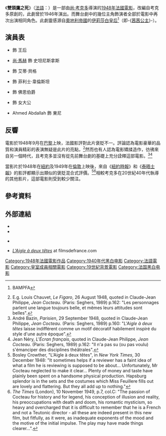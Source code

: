 {{noteTA
|T=zh-tw:雙頭鷹之死; zh-hk:雙頭鷹 (電影);
|G1=Movie
|G2=Show
|1=zh-tw:雙頭鷹之死; zh-hk:雙頭鷹;
|2=zh-tw:尚; zh-hk:尚; zh-cn:让;
|3=zh-tw:馬赫; zh-hk:馬利; zh-cn:马莱;
|4=zh-tw:考克多; zh-hk:高克; zh-cn:谷克多;
}}

{{Infobox film
| name           = 雙頭鷹之死
| original_name  = {{lang|fr|''L'Aigle à deux têtes''}}
| image          = L'Aigle à deux têtes 1948 screenshot - Jean Marais et Edwige Feuillère.jpg
| image_size     = 320px
| caption        = {{tsl|en|Edwige Feuillère|愛雲·佛耶荷}}和[[尚·馬赫|尚·馬赫]]，取自本片截圖
| director       = [[尚·考克多|尚·考克多]]
| producer       = {{tsl|en|Georges Dancigers|喬治·唐賽金}}<br/>{{tsl|en|Alexandre Mnouchkine|亞歷山大·莫虛金}}
| writer         = 尚·考克多
| narrator       = 
| starring       = {{tsl|en|Edwige Feuillère|愛雲·佛耶荷}}<br/>[[尚·馬赫|尚·馬赫]]<br/>{{tsl|en|Jean Debucourt|尚·德布庫}}<br/>{{tsl|en|Silvia Monfort|希薇雅·蒙福}}<br/>{{tsl|en|Jacques Varennes|賈克·范倫}}
| music          = [[喬治·奧尼克|喬治·奧尼克]]
| cinematography = {{tsl|en|Christian Matras (cinematographer)|克利斯汀·瑪特拉斯}}
| editing        = {{tsl|en|Raymond Leboursier|雷蒙·樂布希}}<br />Claude Ibéria
| distributor    = 
| released       = {{FRA}}：1948年9月22日<br />{{USA}}：1948年12月18日
| runtime        = 93分鐘
| country        = {{FRA}}
| language       = [[法語|法語]]
| budget         = 
| gross          = 
| preceded_by    = 
| followed_by    = 
| tw_name    = 雙頭鷹之死<ref>{{cite web|url=http://www.books.com.tw/products/D020019597|title=世界電影大導演系列(27) Jean Cocteau尚.考克多(法國) DVD|access-date=2017-02-02|archive-date=2017-02-02|archive-url=https://web.archive.org/web/20170202065640/http://www.books.com.tw/products/D020019597|dead-url=no}} [[博客來|博客來]]</ref>
| hk_name    = 雙頭鷹<ref>{{cite web|url=http://playitagain.info/site/1979/eagle-has-two-heads-the/|title=EAGLE HAS TWO HEADS, THE 雙頭鷹}} [[香港外語電影資料網|香港外語電影資料網]]</ref>
}}
{{Portal box|電影|法國}}

《'''雙頭鷹之死'''》（[[法語|法語]]：{{lang|fr|''L'Aigle à deux têtes''}}）是一部由[[尚·考克多|尚·考克多]]導演的[[1948年電影|1948年]][[法國電影|法國電影]]，改編自考克多原創的{{tsl|en|L'Aigle à deux têtes|雙頭鷹 (舞臺劇)|同名舞臺劇}}，此劇曾於1946年演出。而舞台劇中的幾位主角飾演者全部於電影中再次出演相同角色。此劇靈感源自[[奧地利帝國|奧地利帝國]]的[[伊莉莎白皇后|伊莉莎白皇后]]<ref>{{cite web|url=http://www.bampfa.berkeley.edu/event/laigle-%C3%A0-deux-t%C3%AAtes-two-headed-eagle|title=L'Aigle à Deux Têtes (The Two-Headed Eagle)|access-date=2017-02-02|archive-date=2017-02-13|archive-url=https://web.archive.org/web/20170213163910/http://www.bampfa.berkeley.edu/event/laigle-%C3%A0-deux-t%C3%AAtes-two-headed-eagle|dead-url=no}} BAMPFA</ref>（即-{[[茜茜公主|茜茜公主]]}-）。

== 演員表 ==
*{{tsl|en|Edwige Feuillère|愛雲·佛耶荷}} 飾 王后
*[[尚·馬赫|尚·馬赫]] 飾 史坦尼斯拿斯
*{{tsl|en|Silvia Monfort|希薇雅·蒙福}} 飾 艾蒂·貝格
*{{tsl|en|Jean Debucourt|尚·德布庫}} 飾 菲利士·韋倫斯坦
*{{tsl|en|Jacques Varennes|賈克·范倫}} 飾 佛恩伯爵
*{{tsl|fr|Yvonne de Bray|伊芳·布蕾}} 飾 女大公
*Ahmed Abdallah 飾 東尼

== 反響 ==
電影於1948年9月在[[巴黎|巴黎]]上映，法國影評對此片褒貶不一。評論認為電影豪華的品質和演員精彩的表演無疑是此片的亮點，<ref>E.g. Louis Chauvet, ''Le Figaro'', 26 August 1948, quoted in Claude-Jean Philippe, ''Jean Cocteau''. (Paris: Seghers, 1989) p.162: "Les personnages parlent une langue toujours belle, et mêmes leurs attitudes sont belles".</ref>然而也有人認為電影矯揉造作，彷彿來自另一個時代，且考克多並沒有從先前舞台劇的基礎上充分詮釋這部電影。<ref>André Bazin, ''Parisien'', 29 September 1948, quoted in Claude-Jean Philippe, ''Jean Cocteau''. (Paris: Seghers, 1989) p.160: "''L'Aigle à deux têtes'' laisse indifférent comme un motif décoratif habilement inspiré du style d'une autre époque".</ref><ref>Jean Néry, ''L'Écran français'', quoted in Claude-Jean Philippe, ''Jean Cocteau''. (Paris: Seghers, 1989) p.162: "Il n'a pas su (ou pas voulu) s'émanciper des disciplines théâtrales".</ref>

當影片於1948年在[[紐約|紐約]]及1949年在[[倫敦|倫敦]]上映後，來自《[[紐約時報|紐約時報]]》和《[[泰晤士報|泰晤士報]]》的影評都顯示出類似的褒貶混合式評價。<ref>Bosley Crowther, "L'Aigle à deux têtes", in ''New York Times'', 30 December 1948: "It sometimes helps if a reviewer has a faint idea of what a film he is reviewing is supposed to be about... Unfortunately, Mr Cocteau neglected to make it clear... Plenty of money and taste have plainly been spent on a handsome physical production. Hapsburg {{sic}} splendor is in the sets and the costumes which Miss Feuillere fills out are lovely and flattering. But they all add up to nothing."</ref><ref>''The Times'' (London), 10 November 1949, p.7, col.C: "The passion of Cocteau for history and for legend, his conception of illusion and reality, his preoccupations with death and doom, his romantic mysticism, so heavy and overcharged that it is difficult to remember that he is a French and not a Teutonic director - all these are indeed present in this new film, but fitfully, as it were, as inadequate exponents of the mood and the motive of the initial impulse. The play may have made things clearer...".</ref>相較考克多在20世紀40年代執導的其他影片，這部電影則受到較少關注。

== 參考資料 ==
{{reflist}}

== 外部連結 ==
*{{IMDb title|0039135|雙頭鷹之死}}
*{{Amg movie|90191|雙頭鷹之死}}
*{{bfidb title|129149|雙頭鷹之死}} {{en}}
*[http://filmsdefrance.com/FDF_L_aigle_a_deux_tetes_rev.html ''L'Aigle à deux têtes''] {{Wayback|url=http://filmsdefrance.com/FDF_L_aigle_a_deux_tetes_rev.html |date=20130708062714 }} at filmsdefrance.com {{en}}

[[Category:1948年法國電影作品|Category:1948年法國電影作品]]
[[Category:1940年代黑白电影|Category:1940年代黑白电影]]
[[Category:法語電影|Category:法語電影]]
[[Category:皇室成員相關電影|Category:皇室成員相關電影]]
[[Category:19世紀背景電影|Category:19世紀背景電影]]
[[Category:法国黑白电影|Category:法国黑白电影]]